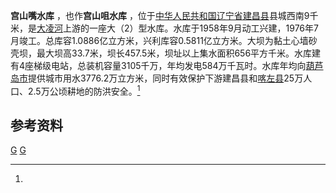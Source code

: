 {{Infobox Reservoir 
|name =宫山嘴水库
|nickname =
|image = 
|image_caption = 
|map = 
|map_caption = 
|pushpin_map = China Liaoning
|pushpin_map_caption = 宫山嘴水库在辽宁的位置
|code =BBB00000012
|class = 大（2）型水库
|location_of_reservoir = [[辽宁省|辽宁省]][[建昌县|建昌县]]
|location_of_dam =大凌河
|inflow =[[大凌河|大凌河]]
|outflow =
|catchment_area =656
|reservoir_area =
|mean_depth = 
|maximum_depth = 
|flood_level = 
|normal_water_level =
|dead_water_level = 
|water_quality = 
|island = 
|maximum_storage_capacity =1.0886亿
|normal_storage_capacity =0.5811亿
|type_of_dam =黏土心墙砂壳坝
|elevation_of_dam =
|height_of_dam =33.7
|length_of_dam =457.5
|width_of_dam =
|installed_capacity =3105千瓦
|irrigated_area =
|start = 1958年9月
|complete =  1976年7月
|cost = 
|emigrate =
|latd = 40
|latm = 44
|lats = 30.21
|latNS =N 
|longd = 119
|longm = 45
|longs =26.04
|longEW = E
|website = 
|footnotes = <ref name="中国河湖大典">{{cite book zh |author=《[[中国河湖大典|中国河湖大典]]》编纂委员会 |title=《中国河湖大典·黑龙江、辽河卷》 |format=M |edition=1 |location=北京 |publisher=中国水利水电出版社 |date=2014年4月 |pages=353页 |id= ISBN 978-7-5170-1950-3}}</ref>
}}
'''宫山嘴水库''' ，也作'''宫山咀水库''' ，位于[[中华人民共和国|中华人民共和国]][[辽宁省|辽宁省]][[建昌县|建昌县]]县城西南9千米，是[[大凌河|大凌河]]上游的一座大（2）型水库。水库于1958年9月动工兴建，1976年7月竣工。总库容1.0886亿立方米，兴利库容0.5811亿立方米。大坝为黏土心墙砂壳坝，最大坝高33.7米，坝长457.5米，坝址以上集水面积656平方千米。水库建有4座梯级电站，总装机容量3105千万，年均发电584万千瓦时。水库年均向[[葫芦岛市|葫芦岛市]]提供城市用水3776.2万立方米，同时有效保护下游建昌县和[[喀左县|喀左县]]25万人口、2.5万公顷耕地的防洪安全。<ref name="中国河湖大典"/>

==参考资料==
{{reflist}}
[[Category:辽宁水库|G]]
[[Category:建昌县|G]]